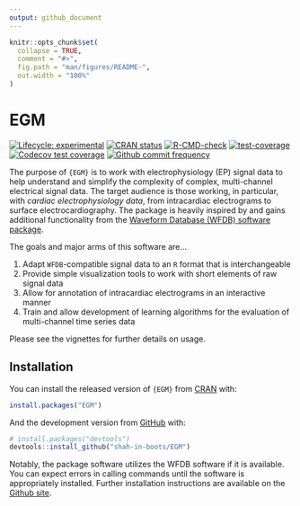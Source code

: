 ```yaml
---
output: github_document
---
```


<!-- README.md is generated from README.Rmd. Please edit that file -->

```r
knitr::opts_chunk$set(
  collapse = TRUE,
  comment = "#>",
  fig.path = "man/figures/README-",
  out.width = "100%"
)
```

# EGM

<!-- badges: start -->
[![Lifecycle: experimental](https://img.shields.io/badge/lifecycle-experimental-orange.svg)](https://lifecycle.r-lib.org/articles/stages.html#experimental)
[![CRAN status](https://www.r-pkg.org/badges/version/EGM)](https://CRAN.R-project.org/package=EGM)
[![R-CMD-check](https://github.com/shah-in-boots/EGM/actions/workflows/R-CMD-check.yaml/badge.svg)](https://github.com/shah-in-boots/EGM/actions/workflows/R-CMD-check.yaml)
[![test-coverage](https://github.com/shah-in-boots/EGM/actions/workflows/test-coverage.yaml/badge.svg)](https://github.com/shah-in-boots/EGM/actions/workflows/test-coverage.yaml)
[![Codecov test coverage](https://codecov.io/gh/shah-in-boots/egm/branch/main/graph/badge.svg)](https://app.codecov.io/gh/shah-in-boots/egm?branch=main)
[![Github commit frequency](https://img.shields.io/github/commit-activity/w/shah-in-boots/EGM)](https://github.com/shah-in-boots/EGM/graphs/commit-activity) 
<!-- badges: end -->

The purpose of `{EGM}` is to work with electrophysiology (EP) signal data to help understand and simplify the complexity of complex, multi-channel electrical signal data.
The target audience is those working, in particular, with *cardiac electrophysiology data*, from intracardiac electrograms to surface electrocardiography.
The package is heavily inspired by and gains additional functionality from the [Waveform Database (WFDB) software package](https://physionet.org/content/wfdb/10.7.0/).

The goals and major arms of this software are...

1. Adapt `WFDB`-compatible signal data to an `R` format that is interchangeable
1. Provide simple visualization tools to work with short elements of raw signal data
1. Allow for annotation of intracardiac electrograms in an interactive manner
1. Train and allow development of learning algorithms for the evaluation of multi-channel time series data

Please see the vignettes for further details on usage.

## Installation

You can install the released version of `{EGM}` from [CRAN](https://CRAN.R-project.org) with:

```r
install.packages("EGM")
```

And the development version from [GitHub](https://github.com/) with:

```r
# install.packages("devtools")
devtools::install_github("shah-in-boots/EGM")
```

Notably, the package software utilizes the WFDB software if it is available. 
You can expect errors in calling commands until the software is appropriately installed. 
Further installation instructions are available on the [Github site](https://github.com/bemoody/wfdb). 
